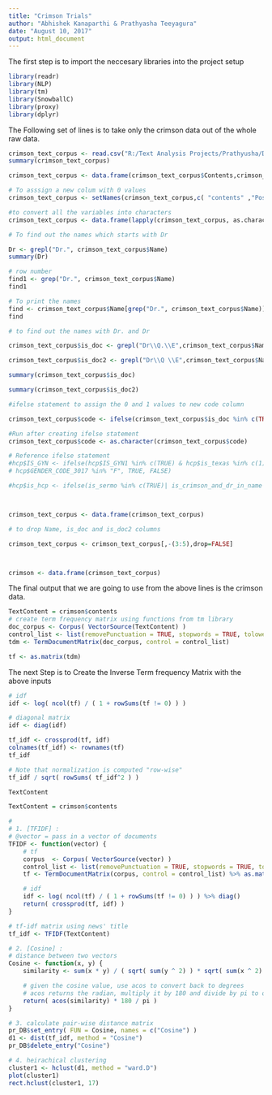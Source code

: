 ```yaml
---
title: "Crimson Trials"
author: "Abhishek Kanaparthi & Prathyasha Teeyagura"
date: "August 10, 2017"
output: html_document
---
```

The first step is to import the neccesary libraries into the project setup

```r
library(readr)
library(NLP)
library(tm)
library(SnowballC)
library(proxy)
library(dplyr)

```

The Following set of lines is to take only the crimson data out of the whole raw data.

```r
crimson_text_corpus <- read.csv("R:/Text Analysis Projects/Prathyusha/Data/cleaned_crimson_data_2.csv", header = T, sep=",")
summary(crimson_text_corpus)

crimson_text_corpus <- data.frame(crimson_text_corpus$Contents,crimson_text_corpus$doc_id,crimson_text_corpus$Name)

# To asssign a new colum with 0 values
crimson_text_corpus <- setNames(crimson_text_corpus,c( "contents" ,"Post_id","Name"))

#to convert all the variables into characters 
crimson_text_corpus <- data.frame(lapply(crimson_text_corpus, as.character), stringsAsFactors=FALSE)

# To find out the names which starts with Dr

Dr <- grepl("Dr.", crimson_text_corpus$Name)
summary(Dr)

# row number
find1 <- grep("Dr.", crimson_text_corpus$Name)
find1

# To print the names
find <- crimson_text_corpus$Name[grep("Dr.", crimson_text_corpus$Name)]
find

# to find out the names with Dr. and Dr 

crimson_text_corpus$is_doc <- grepl("Dr\\Q.\\E",crimson_text_corpus$Name) # to know the dr. terms

crimson_text_corpus$is_doc2 <- grepl("Dr\\Q \\E",crimson_text_corpus$Name) # to know the dr terms

summary(crimson_text_corpus$is_doc)

summary(crimson_text_corpus$is_doc2)

#ifelse statement to assign the 0 and 1 values to new code column

crimson_text_corpus$code <- ifelse(crimson_text_corpus$is_doc %in% c(TRUE)| crimson_text_corpus$is_doc2 %in% c(TRUE), "Doctor","Consumer")

#Run after creating ifelse statement
crimson_text_corpus$code <- as.character(crimson_text_corpus$code)

# Reference ifelse statement 
#hcp$IS_GYN <- ifelse(hcp$IS_GYN1 %in% c(TRUE) & hcp$is_texas %in% c(1) & hcp$target_zips %in% 'target' & 
# hcp$GENDER_CODE_3017 %in% "F", TRUE, FALSE)

#hcp$is_hcp <- ifelse(is_sermo %in% c(TRUE)| is_crimson_and_dr_in_name %in% c(TRUE),1,0)



crimson_text_corpus <- data.frame(crimson_text_corpus)

# to drop Name, is_doc and is_doc2 columns

crimson_text_corpus <- crimson_text_corpus[,-(3:5),drop=FALSE]



crimson <- data.frame(crimson_text_corpus)
```

The final output that we are going to use from the above lines is the crimson data.

```r
TextContent = crimson$contents
# create term frequency matrix using functions from tm library
doc_corpus <- Corpus( VectorSource(TextContent) )
control_list <- list(removePunctuation = TRUE, stopwords = TRUE, tolower = TRUE)
tdm <- TermDocumentMatrix(doc_corpus, control = control_list)

tf <- as.matrix(tdm)

```

The next Step is to Create the Inverse Term frequency Matrix with the above inputs
```r
# idf
idf <- log( ncol(tf) / ( 1 + rowSums(tf != 0) ) ) 
```

```r
# diagonal matrix
idf <- diag(idf) 

tf_idf <- crossprod(tf, idf)
colnames(tf_idf) <- rownames(tf)
tf_idf

# Note that normalization is computed "row-wise"
tf_idf / sqrt( rowSums( tf_idf^2 ) )

TextContent
```
```r
TextContent = crimson$contents

# 
# 1. [TFIDF] :
# @vector = pass in a vector of documents  
TFIDF <- function(vector) {
	# tf 
	corpus  <- Corpus( VectorSource(vector) )
	control_list <- list(removePunctuation = TRUE, stopwords = TRUE, tolower = TRUE)
	tf <- TermDocumentMatrix(corpus, control = control_list) %>% as.matrix()

	# idf
	idf <- log( ncol(tf) / ( 1 + rowSums(tf != 0) ) ) %>% diag()
	return( crossprod(tf, idf) )
}

# tf-idf matrix using news' title 
tf_idf <- TFIDF(TextContent)
```

```r
# 2. [Cosine] :
# distance between two vectors
Cosine <- function(x, y) {
	similarity <- sum(x * y) / ( sqrt( sum(y ^ 2) ) * sqrt( sum(x ^ 2) ) )

	# given the cosine value, use acos to convert back to degrees
	# acos returns the radian, multiply it by 180 and divide by pi to obtain degrees
	return( acos(similarity) * 180 / pi )
}
```

```r
# 3. calculate pair-wise distance matrix 
pr_DB$set_entry( FUN = Cosine, names = c("Cosine") )
d1 <- dist(tf_idf, method = "Cosine")
pr_DB$delete_entry("Cosine")
```

```r
# 4. heirachical clustering 
cluster1 <- hclust(d1, method = "ward.D")
plot(cluster1)
rect.hclust(cluster1, 17)
```

